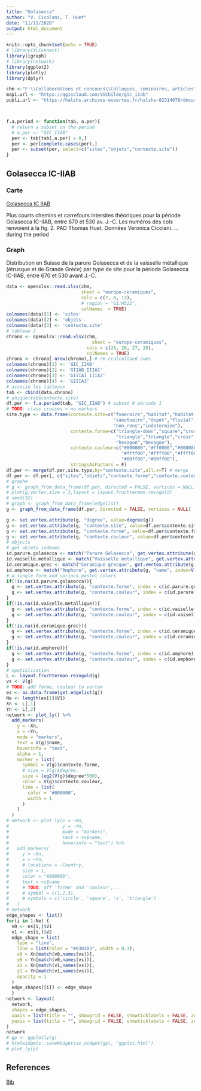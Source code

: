 ```yaml
---
title: "Golasecca"
author: "V. Cicolani, T. Huet"
date: "11/11/2020"
output: html_document
---
```


```r
knitr::opts_chunk$set(echo = TRUE)
# library(XLConnect)
library(igraph)
# library(network)
library(ggplot2)
library(plotly)
library(dplyr)

chm <-"F:\\Collaborations et concours\\Colloques, seminaires, articles\\170427 CTHS\\data_12.xlsx"
map1.url <- "https://qgiscloud.com/VGChilde/gic_iiab"
publi.url <- "https://halshs.archives-ouvertes.fr/halshs-02314978/document"



f.a.period <- function(tab, a.per){
  # return a subset on the period
  # a.per <- "GIC_IIAB"
  per <- tab[tab[,a.per] > 0,]
  per <- per[complete.cases(per),]
  per <- subset(per, select=c("sites","objets","contexte.site"))
}
```

## Golasecca IC-IIAB

### Carte

[Golasecca IC IIAB](https://qgiscloud.com/VGChilde/gic_iiab) 

Plus courts chemins et carrefours intersites théoriques pour la
période Golasecca IC-IIAB, entre 670 et 530 av. J.-C.
Les numéros des cols renvoient à la fig. 2.
PAO Thomas Huet. Données Veronica Cicolani.
... during the period 

### Graph

Distribution en Suisse de la parure Golasecca et de la vaisselle
métallique (étrusque et de Grande Grèce) par type de site pour la période
Golasecca IC-IIAB, entre 670 et 530 avant J.-C.

```r
data <- openxlsx::read.xlsx(chm,
                            sheet = "europe-ceramiques",
                            cols = c(7, 8, 13),
                            # region = "G1:H522",
                            colNames  = TRUE)
colnames(data)[1] <- 'sites'
colnames(data)[2] <- 'objets'
colnames(data)[3] <- 'contexte.site'
# tableau 2
chrono <- openxlsx::read.xlsx(chm,
                                sheet = "europe-ceramiques",
                              cols = c(25, 26, 27, 28),
                              colNames = TRUE)
chrono <- chrono[-nrow(chrono),] # rm ccalcultaed sums
colnames(chrono)[1] <- 'GIC_IIAB'
colnames(chrono)[2] <- 'GIIAB_IIIA1'
colnames(chrono)[3] <- 'GIIIA1_IIIA3'
colnames(chrono)[4] <- 'GIIIA3'
# associe les tableaux
tab <- cbind(data,chrono) 
# unique(tab$contexte.site)
df.per <- f.a.period(tab, "GIC_IIAB") # subset # période 1
# TODO: class crosses = no markers
site.type <- data.frame(contexte.site=c("funeraire","habitat","habitat-funeraire",
                                        "sanctuaire","depot","fluvial",
                                        "non_rens","indetermine"),
                        contexte.forme=c("triangle-down","square","cross",
                                         "triangle","triangle","cross",
                                         "hexagon","hexagon"),
                        contexte.couleur=c("#000000","#ff0000","#808080",
                                           "#ffff00","#ffff00","#ffff00",
                                           "#00ff00","#00ff00"),
                        stringsAsFactors = F)
df.per <- merge(df.per,site.type,by="contexte.site",all.x=T) # merge
df.per <- df.per[, c("sites","objets","contexte.forme","contexte.couleur","contexte.site" )]
# graphe
# g <- graph_from_data_frame(df.per, directed = FALSE, vertices = NULL)
# plot(g,vertex.size = 3,layout = layout.fruchterman.reingold)
# seed(32)
# graph <- graph_from_data_frame(edgelist)
g <- graph_from_data_frame(df.per, directed = FALSE, vertices = NULL)

g <- set.vertex.attribute(g, "degree", value=degree(g))
g <- set.vertex.attribute(g, "contexte.site", value=df.per$contexte.site)
g <- set.vertex.attribute(g, "contexte.forme", value=df.per$contexte.forme)
g <- set.vertex.attribute(g, "contexte.couleur", value=df.per$contexte.couleur)
# objects
# get objets indexes
id.parure.golasecca <- match("Parure Golasecca", get.vertex.attribute(g, "name", index=V(g)))
id.vaiselle.metallique <- match("Vaisselle metallique", get.vertex.attribute(g, "name", index=V(g)))
id.ceramique.grec <- match("Ceramique grecque", get.vertex.attribute(g, "name", index=V(g)))
id.amphore <- match("Amphore", get.vertex.attribute(g, "name", index=V(g)))
# a single form and various pastel colors
if(!is.na(id.parure.golasecca)){
  g <- set.vertex.attribute(g, "contexte.forme", index = c(id.parure.golasecca), "circle")
  g <- set.vertex.attribute(g, "contexte.couleur", index = c(id.parure.golasecca), "#abdee6")
}
if(!is.na(id.vaiselle.metallique)){
  g <- set.vertex.attribute(g, "contexte.forme", index = c(id.vaiselle.metallique), "circle")
  g <- set.vertex.attribute(g, "contexte.couleur", index = c(id.vaiselle.metallique), "#97c1a9")
}
if(!is.na(id.ceramique.grec)){
  g <- set.vertex.attribute(g, "contexte.forme", index = c(id.ceramique.grec), "circle")
  g <- set.vertex.attribute(g, "contexte.couleur", index = c(id.ceramique.grec), "#ffabab")
}
if(!is.na(id.amphore)){
  g <- set.vertex.attribute(g, "contexte.forme", index = c(id.amphore), "circle")
  g <- set.vertex.attribute(g, "contexte.couleur", index = c(id.amphore), "#ff9cee")
}
# spatialization
L <- layout.fruchterman.reingold(g)
vs <- V(g)
# TODO: add forme, couleur to vertex
es <- as.data.frame(get.edgelist(g))
Ne <- length(es[1]$V1)
Xn <- L[,1]
Yn <- L[,2]
network <- plot_ly() %>%
  add_markers(
    y = ~Xn,
    x = ~Yn,
    mode = "markers",
    text = V(g)$name,
    hoverinfo = "text",
    alpha = 1,
    marker = list(
      symbol = V(g)$contexte.forme,
      # size = V(g)$degree,
      size = log2(V(g)$degree*500),
      color = V(g)$contexte.couleur,
      line = list(
        color = "#000000",
        width = 1
      )
    )
  ) 
# network <- plot_ly(x = ~Xn,
#                    y = ~Yn,
#                    mode = "markers",
#                    text = vs$name,
#                    hoverinfo = "text") %>%
#   add_markers(
#     y = ~Xn,
#     x = ~Yn,
#     # locations = ~Country,
#     size = 1,
#     color = "#000000",
#     text = vs$name
#     # TODO: aff 'forme' and 'couleur',...
#     # symbol = c(1,2,3),
#     # symbols = c('circle', 'square', 'x', 'triangle')
#   ) 
# network
edge_shapes <- list()
for(i in 1:Ne) {
  v0 <- es[i,]$V1
  v1 <- es[i,]$V2
  edge_shape = list(
    type = "line",
    line = list(color = "#030303", width = 0.3),
    x0 = Xn[match(v0,names(vs))],
    y0 = Yn[match(v0,names(vs))],
    x1 = Xn[match(v1,names(vs))],
    y1 = Yn[match(v1,names(vs))],
    opacity = 1
  )
  edge_shapes[[i]] <- edge_shape
  }
network <- layout(
  network,
  shapes = edge_shapes,
  xaxis = list(title = "", showgrid = FALSE, showticklabels = FALSE, zeroline = FALSE),
  yaxis = list(title = "", showgrid = FALSE, showticklabels = FALSE, zeroline = FALSE)
) 
network
# gp <- ggplotly(g)
# htmlwidgets::saveWidget(as_widget(gp), "ggplot.html")
# plot_ly(p)
```

## References

[Bib](https://halshs.archives-ouvertes.fr/halshs-02314978/document)
